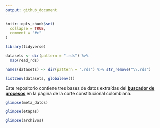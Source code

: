 ```yaml
---
output: github_document
---
```


<!-- README.md is generated from README.Rmd. Please edit that file -->

```r
knitr::opts_chunk$set(
  collapse = TRUE,
  comment = "#>"
)

library(tidyverse)

datasets <- dir(pattern = ".rds") %>% 
  map(read_rds)

names(datasets) <- dir(pattern = ".rds") %>% str_remove("\\.rds") 

list2env(datasets, globalenv())
```

Este repositorio contiene tres bases de datos extraídas del [__buscador de procesos__](https://www.corteconstitucional.gov.co/secretaria/) en la página de la corte constitucional colombiana.

```r
glimpse(meta_datos)
```

```r
glimpse(etapas)
```

```r
glimpse(archivos)
```



